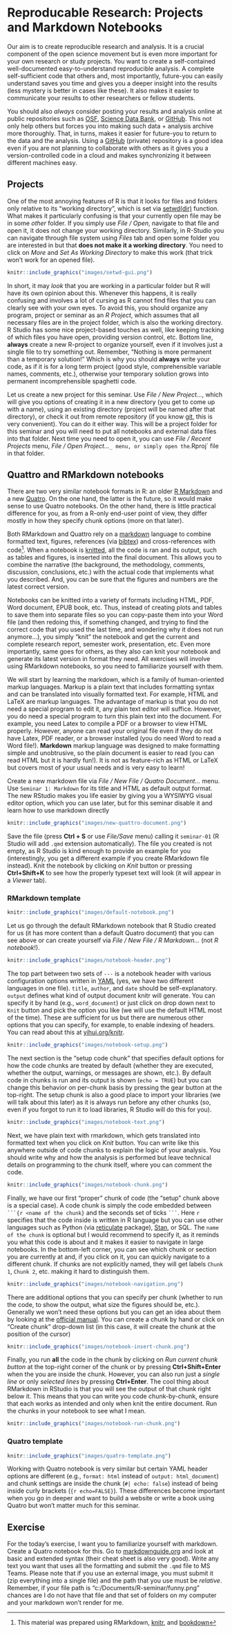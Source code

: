 # Reproducable Research: Projects and Markdown Notebooks {#reproducable-research}

Our aim is to create reproducible research and analysis. It is a crucial component of the open science movement but is even more important for your own research or study projects. You want to create a self-contained well-documented easy-to-understand reproducible analysis. A complete self-sufficient code that others and, most importantly, future-you can easily understand saves you time and gives you a deeper insight into the results (less mystery is better in cases like these). It also makes it easier to communicate your results to other researchers or fellow students.

You should also _always_ consider posting your results and analysis online at public repositories such as [OSF](https://osf.io/), [Science Data Bank](https://www.scidb.cn/en), or [GitHub](https://github.com/). This not only help others but forces you into making such data + analysis archive more thoroughly. That, in turns, makes it easier for future-you to return to the data and the analysis. Using a [GitHub](https://github.com/) (private) repository is a good idea even if you are not planning to collaborate with others as it gives you a version-controlled code in a cloud and makes synchronizing it between different machines easy.

## Projects {#projects}
One of the most annoying features of R is that it looks for files and folders only relative to its "working directory", which is set via [setwd(dir)](https://stat.ethz.ch/R-manual/R-devel/library/base/html/getwd.html) function. What makes it particularly confusing is that your currently open file may be in some _other_ folder. If you simply use _File / Open_, navigate to that file and open it, it does not change your working directory. Similarly, in R-Studio you can navigate through file system using _Files_ tab and open some folder you are interested in but that **does not make it a working directory**. You need to click on _More_ and _Set As Working Directory_ to make this work (that trick won't work for an opened file).

```r
knitr::include_graphics("images/setwd-gui.png")
```

In short, it may _look_ that you are working in a particular folder but R will have its own opinion about this. Whenever this happens, it is really confusing and involves a lot of cursing as R cannot find files that you can clearly see with your own eyes. To avoid this, you should organize any program, project or seminar as an _R Project_, which assumes that all necessary files are in the project folder, which is also the working directory. R Studio has some nice project-based touches as well, like keeping tracking of which files you have open, providing version control, etc. Bottom line, **always** create a new R-project to organize yourself, even if it involves just a single file to try something out. Remember, "Nothing is more permanent than a temporary solution!" Which is why you should **always** write your code, as if it is for a long term project (good style, comprehensible variable names, comments, etc.), otherwise your temporary solution grows into permanent incomprehensible spaghetti code.

Let us create a new project for this seminar. Use _File / New Project..._, which will give you options of creating it in a new directory (you get to come up with a name), using an existing directory (project will be named after that directory), or check it out from remote repository (if you know [git](https://git-scm.com/), this is very convenient). You can do it either way. This will be a project folder for this seminar and you will need to put all notebooks and external data files into that folder. Next time you need to open it, you can use _File / Recent Projects_ menu, _File / Open Project..._`_ menu, or simply open the `<name-of-your-project>.Rproj` file in that folder.

## Quattro and RMarkdown notebooks {#rmarkdown}
There are two very similar notebook formats in R: an older [R Markdown](https://rmarkdown.rstudio.com/) and a new [Quatro](https://quarto.org/). On the one hand, the latter is the future, so it would make sense to use Quatro notebooks. On the other hand, there is little practical difference for you, as from a R-only end-user point of view, they differ mostly in how they specify chunk options (more on that later). 

Both RMarkdown and Quattro rely on a [markdown](https://rmarkdown.rstudio.com/) language to combine formatted text, figures, references (via [bibtex](http://www.bibtex.org/)) and cross-references with code^[This material was prepared using RMarkdown, [knitr]((https://yihui.org/knitr/)), and [bookdown](https://bookdown.org/)]. When a notebook is [knitted](https://yihui.org/knitr/), all the code is ran and its output, such as tables and figures, is inserted into the final document. This allows you to combine the narrative  (the background, the methodology, comments, discussion, conclusions, etc.) with the actual code that implements what you described. And, you can be sure that the figures and numbers are the latest correct version.

Notebooks can be knitted into a variety of formats including HTML, PDF, Word document, EPUB book, etc. Thus, instead of creating plots and tables to save them into separate files so you can copy-paste them into your Word file (and then redoing this, if something changed, and trying to find the correct code that you used the last time, and wondering why it does not run anymore...), you simply "knit" the notebook and get the current and complete research report, semester work, presentation, etc. Even more importantly, same goes for others, as they also can knit your notebook and generate its latest version in format they need. All exercises will involve using RMarkdown notebooks, so you need to familiarize yourself with them.

We will start by learning the markdown, which is a family of human-oriented markup languages. Markup is a plain text that includes formatting syntax and can be translated into visually formatted text. For example, HTML and LaTeX are markup languages. The advantage of markup is that you do not need a special program to edit it, any plain text editor will suffice. However, you do need a special program to turn this plain text into the document. For example, you need Latex to compile a PDF or a browser to view HTML properly. However, anyone can read your original file even if they do not have Latex, PDF reader, or a browser installed (you do need Word to read a Word file!). **Markdown** markup language was designed to make formatting simple and unobtrusive, so the plain document is easier to read (you can read HTML but it is hardly fun!). It is not as feature-rich as HTML or LaTeX but covers most of your usual needs and is very easy to learn!

Create a new markdown file via  _File / New File / Quatro Document..._ menu. Use `Seminar 1: Markdown` for its title and HTML as default output format. The new RStudio makes you life easier by giving you a WYSIWYG visual editor option, which you can use later, but for this seminar disable it and learn how to use markdown directly
```r
knitr::include_graphics("images/new-quattro-document.png")
```

Save the file (press **Ctrl + S** or use _File/Save_ menu) calling it `seminar-01` (R Studio will add `.qmd` extension automatically). The file you created is not empty, as R Studio is kind enough to provide an example for you (interestingly, you get a different example if you create RMarkdown file instead). Knit the notebook by clicking on _Knit_ button or pressing **Ctrl+Shift+K** to see how the properly typeset text will look (it will appear in a  _Viewer_ tab).

### RMarkdown template

```r
knitr::include_graphics("images/default-notebook.png")
```

Let us go through the default RMarkdown notebook that R Studio created for us (it has more content than a default Quatro document) that you can see above or can create yourself via _File / New File / R Markdown..._ (not _R notebook_!).
```r
knitr::include_graphics("images/notebook-header.png")
```

The top part between two sets of `---` is a notebook header with various configuration options written in [YAML](https://yaml.org/) (yes, we have two different languages in one file). `title`, `author`, and `date` should be self-explanatory. `output` defines what kind of output document knitr will generate. You can specify it by hand (e.g., `word_document`) or just click on drop down next to `Knit` button and pick the option you like (we will use the default HTML most of the time). These are sufficient for us but there are numerous other options that you can specify, for example, to enable indexing of headers. You can read about this at [yihui.org/knitr](https://yihui.org/knitr/).

```r
knitr::include_graphics("images/notebook-setup.png")
```

The next section is the "setup code chunk" that specifies default options for how the code chunks are treated by default (whether they are executed, whether the output, warnings, or messages are shown, etc.). By default code in chunks is run and its output is shown (`echo = TRUE`) but you can change this behavior on per-chunk basis by pressing the gear button at the top-right. The setup chunk is also a good place to import your libraries (we will talk about this later) as it is always run before any other chunks (so, even if you forgot to run it to load libraries, R Studio will do this for you).

```r
knitr::include_graphics("images/notebook-text.png")
```

Next, we have plain text with rmarkdown, which gets translated into formatted text when you click on _Knit_ button. You can write like this anywhere outside of code chunks to explain the logic of your analysis. You should write why and how the analysis is performed but leave technical details on programming to the chunk itself, where you can comment the code.

```r
knitr::include_graphics("images/notebook-chunk.png")
```

Finally, we have our first "proper" chunk of code (the "setup" chunk above is a special case). A code chunk is simply the code embedded between 
` ```{r <name of the chunk} ` and the seconds set of ticks ` ``` `. Here `r` specifies that the code inside is written in R language but you can use other languages such as Python (via [reticulate](https://rstudio.github.io/reticulate/) package), [Stan](https://mc-stan.org/), or SQL. The `name of the chunk` is optional but I would recommend to specify it, as it reminds you what this code is about and it makes it easier to navigate in large notebooks. In the bottom-left corner, you can see which chunk or section you are currently at and, if you click on it, you can quickly navigate to a different chunk. If chunks are not explicitly named, they will get labels `Chunk 1`, `Chunk 2`, etc. making it hard to distinguish them.

```r
knitr::include_graphics("images/notebook-navigation.png")
```

There are additional options that you can specify per chunk (whether to run the code, to show the output, what size the figures should be, etc.). Generally we won't need these options but you can get an idea about them by looking at the [official manual](https://yihui.org/knitr/options/). You can create a chunk by hand or click on "Create chunk" drop-down list (in this case, it will create the chunk at the position of the cursor)

```r
knitr::include_graphics("images/notebook-insert-chunk.png")
```

Finally, you run **all** the code in the chunk by clicking on _Run current chunk button_ at the top-right corner of the chunk or by pressing **Ctrl+Shift+Enter** when the you are inside the chunk. However, you can also run just a _single line_ or only _selected lines_ by pressing **Ctrl+Enter**. The cool thing about RMarkdown in RStudio is that you will see the output of that chunk right below it. This means that you can write you code chunk-by-chunk, ensure that each works as intended and only when knit the entire document. Run the chunks in your notebook to see what I mean.

```r
knitr::include_graphics("images/notebook-run-chunk.png")
```

### Quatro template

```r
knitr::include_graphics("images/quatro-template.png")
```

Working with Quatro notebook is very similar but certain YAML header options are different (e.g., `format: html` instead of `output: html_document`) and chunk settings are inside the chunk (`#| echo: false`) instead of being inside curly brackets (`{r echo=FALSE}`). These differences become important when you go in deeper and want to build a website or write a book using Quatro but won't matter much for this seminar.

## Exercise
For the today's exercise, I want you to familiarize yourself with markdown. Create a Quatro notebook for this. Go to [markdownguide.org](https://www.markdownguide.org/) and look at basic and extended syntax (their cheat sheet is also very good). Write any text you want that uses all the formatting and submit the `.qmd` file to MS Teams. Please note that if you use an external image, you must submit it (zip everything into a single file) and the path that you use must be _relative_. Remember, if your file path is "c:/Documents/R-seminar/funny.png" chances are I do not have that file and that set of folders on my computer and your markdown won't render for me.
